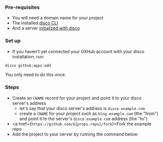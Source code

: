 ### Pre-requisites

- You will need a domain name for your project
- The installed [disco CLI](/get-started/install-the-cli)
- And a server [initialized with disco](/get-started/set-up-your-server)

### Set up

- If you haven't yet connected your GitHub account with your disco installation, run:

```bash
disco github:apps:add
```

You only need to do this once.

### Steps

- Create an `CNAME` record for your project and point it to your disco server's address
  - let's say that your disco server's address is `disco.example.com`
  - create a `CNAME` for your project such as `blog.example.com` (the "from") and point it to the server's `disco.example.com` address (the "to")
- <a href={`https://github.com/${props.repo}/fork`}>Fork the example repo</a>
- Add the project to your server by running the command below: